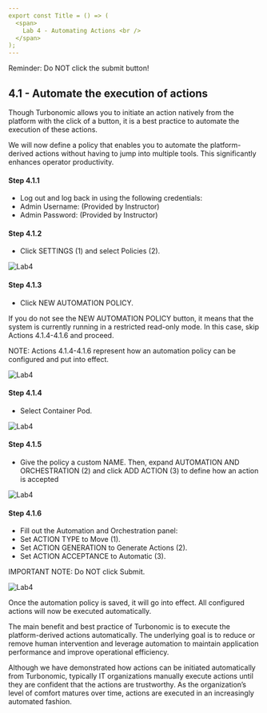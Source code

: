 ```yaml
---
export const Title = () => (
  <span>
    Lab 4 - Automating Actions <br />
  </span>
);
---
```

<InlineNotification kind="error">
Reminder: Do NOT click the submit button!
</InlineNotification>

## 4.1 - Automate the execution of actions

Though Turbonomic allows you to initiate an action natively from the platform with the click of a button, it is a best practice to automate the execution of these actions.

We will now define a policy that enables you to automate the platform-derived actions without having to jump into multiple tools. This significantly enhances operator productivity.

#### Step 4.1.1
 - Log out and log back in using the following credentials:
 - Admin Username: (Provided by Instructor)
 - Admin Password: (Provided by Instructor)

#### Step 4.1.2
 - Click SETTINGS (1) and select Policies (2).

![Lab4](images/4.1.2.jpg)

#### Step 4.1.3
 - Click NEW AUTOMATION POLICY.

<InlineNotification>
If you do not see the NEW AUTOMATION POLICY button, it means that the system is currently running in a restricted read-only mode. In this case, skip Actions 4.1.4-4.1.6 and proceed.

NOTE: Actions 4.1.4-4.1.6 represent how an automation policy can be configured and put into effect.
</InlineNotification>

![Lab4](images/4.1.3.jpg)
 
#### Step 4.1.4
 - Select Container Pod.

![Lab4](images/4.1.4.jpg)

#### Step 4.1.5
 - Give the policy a custom NAME. Then, expand AUTOMATION AND ORCHESTRATION (2) and click ADD ACTION (3) to define how an action is accepted

![Lab4](images/4.1.5.jpg)
 
#### Step 4.1.6
 - Fill out the Automation and Orchestration panel:
 - Set ACTION TYPE to Move (1).
 - Set ACTION GENERATION to Generate Actions (2).
 - Set ACTION ACCEPTANCE to Automatic (3).

<InlineNotification>
 IMPORTANT NOTE: Do NOT click Submit.
</InlineNotification>

![Lab4](images/4.1.6.jpg)

Once the automation policy is saved, it will go into effect. All configured actions will now be executed automatically.

The main benefit and best practice of Turbonomic is to execute the platform-derived actions automatically. The underlying goal is to reduce or remove human intervention and leverage automation to maintain application performance and improve operational efficiency.

Although we have demonstrated how actions can be initiated automatically from Turbonomic, typically IT organizations manually execute actions until they are confident that the actions are trustworthy. As the organization’s level of comfort matures over time, actions are executed in an increasingly automated fashion.